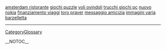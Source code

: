 <a href= http://amsterdam-ristorante.19mb.info >amsterdam ristorante</a>   <a href= http://giochi-puzzle.freehostss.info >giochi puzzle</a>   <a href= http://voli-ovindoli.19mb.info >voli ovindoli</a>   <a href= http://trucchi-giochi-pc.19mb.info >trucchi giochi pc</a>   <a href= http://nuovo-nokia.host24h.info >nuovo nokia</a>   <a href= http://finanziamento-viaggi.host24h.info >finanziamento viaggi</a>   <a href= http://toro-praver.hostzz.info >toro praver</a>   <a href= http://messaggio-amicizia.hostzz.info >messaggio amicizia</a>   <a href= http://immagini-varia.freehostss.info >immagini varia</a>   <a href= http://barzelletta.freehostss.info >barzelletta</a>
----
[[CategoryGlossary]]

__NOTOC__